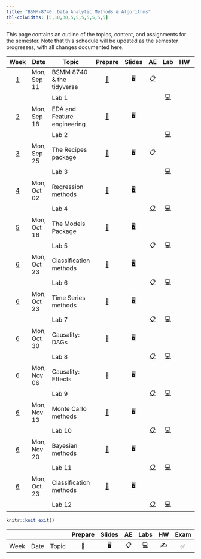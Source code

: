 ```yaml
---
title: "BSMM-8740: Data Analytic Methods & Algorithms"
tbl-colwidths: [5,10,30,5,5,5,5,5,5,5]
---
```


This page contains an outline of the topics, content, and assignments for the semester. Note that this schedule will be updated as the semester progresses, with all changes documented here.

::: column-screen-inset-right
|           Week            | Date        | Topic                                                                                                                     |                                  Prepare                                  |                                        Slides                                        |                                                       AE                                                        |                                                                                                   Lab                                                                                                   |                                                                                       HW                                                                                       |                            Exam                            |                                                                                                                                                                                                                                                                                                                       Project                                                                                                                                                                                                                                                                                                                        |
|:-------------------------:|-------------|---------------------------------------------------------------------------------------------------------------------------|:-------------------------------------------------------------------------:|:------------------------------------------------------------------------------------:|:---------------------------------------------------------------------------------------------------------------:|:-------------------------------------------------------------------------------------------------------------------------------------------------------------------------------------------------------:|:------------------------------------------------------------------------------------------------------------------------------------------------------------------------------:|:----------------------------------------------------------:|:----------------------------------------------------------------------------------------------------------------------------------------------------------------------------------------------------------------------------------------------------------------------------------------------------------------------------------------------------------------------------------------------------------------------------------------------------------------------------------------------------------------------------------------------------------------------------------------------------------------------------------------------------:|
|  [1](/weeks/BSMM_8740_week_1.html)  | Mon, Sep 11 | BSMM 8740 & the tidyverse                                                                                                 |  [📖](/weeks/BSMM_8740_week_1.html#prepare){aria-label="Week 1 summary"}  | [🖥️](/slides/BSMM_8740_lec_01.html "Lecture slides"){aria-label="Lecture 1 slides"}  |       [📋](/ae/ae-0-movies.html "Application exercise"){aria-label="Application Exercise 0 instructions"}       |                                                                                        |                                                                                                                                                                                |                                                            |                                                                                                                                                                                                                                                                                                                                                                                                                                                                                                                                                                                                                                                      |
|                                     |             | Lab 1                                                                                                                     |                                                                           |                                                                                      |                                                                                                                 |   [💻](/labs/BSMM-8740_lab-1.html "Lab instructions"){aria-label="Lab 1 instructions"} |                                                                                                                                                                                |                                                            |                                                                                                                                                                                                                                                                                                                                                                                                                                                                                                                                                                                                                                                      |
|  [2](/weeks/BSMM_8740_week_2.html)  | Mon, Sep 18 | EDA and Feature engineering                                                                                               |  [📖](/weeks/BSMM_8740_week_2.html#prepare){aria-label="Week 2 summary"}  | [🖥️](/slides/BSMM_8740_lec_02.html "Lecture slides"){aria-label="Lecture 2 slides"}  |                                                                                                                 |                                                                                        |                                                                                                                                                                                |                                                            |                                                                                                                                                                                                                                                                                                                                                                                                                                                                                                                                                                                                                                                      |
|                                     |             | Lab 2                                                                                                                     |                                                                           |                                                                                      |                                                                                                                 |   [💻](/labs/BSMM-8740_lab-2.html "Lab instructions"){aria-label="Lab 2 instructions"} |                                                                                                                                                                                |                                                            |                                                                                                                                                                                                                                                                                                                                                                                                                                                                                                                                                                                                                                                      |
|  [3](/weeks/BSMM_8740_week_3.html)  | Mon, Sep 25 | The Recipes package                                                                                                       |  [📖](/weeks/BSMM_8740_week_3.html#prepare){aria-label="Week 3 summary"}  | [🖥️](/slides/BSMM_8740_lec_03.html "Lecture slides"){aria-label="Lecture 3 slides"}  |    [📋](/ae/ae-1-dcbikeshare.html "Application exercise"){aria-label="Application Exercise 1 instructions"}     |                                                                                        |                                                                                                                                                                                |                                                            |                                                                                                                                                                                                                                                                                                                                                                                                                                                                                                                                                                                                                                                      |
|                                     |             | Lab 3                                                                                                                     |                                                                           |                                                                                      |                                                                                                                 |   [💻](/labs/BSMM-8740_lab-3.html "Lab instructions"){aria-label="Lab 3 instructions"} |                                                                                                                                                                                |                                                            |                                                                                                                                                                                                                                                                                                                                                                                                                                                                                                                                                                                                                                                      |
|  [4](/weeks/BSMM_8740_week_4.html)  | Mon, Oct 02 | Regression methods                                                                                                        |  [📖](/weeks/BSMM_8740_week_4.html#prepare){aria-label="Week 4 summary"}  | [🖥️](/slides/BSMM_8740_lec_04.html "Lecture slides"){aria-label="Lecture 4 slides"}  |                                                                                                                 |                                                                                        |                                                                                                                                                                                |                                                            |                                                                                                                                                                                                                                                                                                                                                                                                                                                                                                                                                                                                                                                      |
|                                     |             | Lab 4                                                                                                                     |                                                                           |                                                                                      |    [📋](/ae/ae-2-dcbikeshare.html "Application exercise"){aria-label="Application Exercise 2 instructions"}     |   [💻](/labs/BSMM-8740_lab-4.html "Lab instructions"){aria-label="Lab 4 instructions"} |                                                                                                                                                                                |                                                            |                                                                                                                                                                                                                                                                                                                                                                                                                                                                                                                                                                                                                                                      |
|  [5](/weeks/BSMM_8740_week_5.html)  | Mon, Oct 16 | The Models Package                                                                                                        |  [📖](/weeks/BSMM_8740_week_5.html#prepare){aria-label="Week 5 summary"}  | [🖥️](/slides/BSMM_8740_lec_05.html "Lecture slides"){aria-label="Lecture 5 slides"}  |                                                                                                                 |                                                                                        |                                                                                                                                                                                |                                                            |                                                                                                                                                                                                                                                                                                                                                                                                                                                                                                                                                                                                                                                      |
|                                     |             | Lab 5                                                                                                                     |                                                                           |                                                                                      |    [📋](/ae/ae-2-dcbikeshare.html "Application exercise"){aria-label="Application Exercise 2 instructions"}     |   [💻](/labs/BSMM-8740_lab-5.html "Lab instructions"){aria-label="Lab 5 instructions"} |                                                                                                                                                                                |                                                            |                                                                                                                                                                                                                                                                                                                                                                                                                                                                                                                                                                                                                                                      |
|  [6](/weeks/BSMM_8740_week_6.html)  | Mon, Oct 23 | Classification methods                                                                                                    |  [📖](/weeks/BSMM_8740_week_6.html#prepare){aria-label="Week 6 summary"}  | [🖥️](/slides/BSMM_8740_lec_06.html "Lecture slides"){aria-label="Lecture 6 slides"}  |                                                                                                                 |                                                                                        |                                                                                                                                                                                |                                                            |                                                                                                                                                                                                                                                                                                                                                                                                                                                                                                                                                                                                                                                      |
|                                     |             | Lab 6                                                                                                                     |                                                                           |                                                                                      |    [📋](/ae/ae-2-dcbikeshare.html "Application exercise"){aria-label="Application Exercise 2 instructions"}     |   [💻](/labs/BSMM-8740_lab-6.html "Lab instructions"){aria-label="Lab 6 instructions"} |                                                                                                                                                                                |                                                            |                                                                                                                                                                                                                                                                                                                                                                                                                                                                                                                                                                                                                                                      |
|  [6](/weeks/BSMM_8740_week_7.html)  | Mon, Oct 23 | Time Series methods                                                                                                       |  [📖](/weeks/BSMM_8740_week_7.html#prepare){aria-label="Week 7 summary"}  | [🖥️](/slides/BSMM_8740_lec_07.html "Lecture slides"){aria-label="Lecture 7 slides"}  |                                                                                                                 |                                                                                        |                                                                                                                                                                                |                                                            |                                                                                                                                                                                                                                                                                                                                                                                                                                                                                                                                                                                                                                                      |
|                                     |             | Lab 7                                                                                                                     |                                                                           |                                                                                      |    [📋](/ae/ae-2-dcbikeshare.html "Application exercise"){aria-label="Application Exercise 2 instructions"}     |   [💻](/labs/BSMM-8740_lab-7.html "Lab instructions"){aria-label="Lab 7 instructions"} |                                                                                                                                                                                |                                                            |                                                                                                                                                                                                                                                                                                                                                                                                                                                                                                                                                                                                                                                      |
|  [6](/weeks/BSMM_8740_week_8.html)  | Mon, Oct 30 | Causality: DAGs                                                                                                           |  [📖](/weeks/BSMM_8740_week_8.html#prepare){aria-label="Week 8 summary"}  | [🖥️](/slides/BSMM_8740_lec_08.html "Lecture slides"){aria-label="Lecture 8 slides"}  |                                                                                                                 |                                                                                        |                                                                                                                                                                                |                                                            |                                                                                                                                                                                                                                                                                                                                                                                                                                                                                                                                                                                                                                                      |
|                                     |             | Lab 8                                                                                                                     |                                                                           |                                                                                      |    [📋](/ae/ae-2-dcbikeshare.html "Application exercise"){aria-label="Application Exercise 2 instructions"}     |   [💻](/labs/BSMM-8740_lab-8.html "Lab instructions"){aria-label="Lab 8 instructions"} |                                                                                                                                                                                |                                                            |                                                                                                                                                                                                                                                                                                                                                                                                                                                                                                                                                                                                                                                      |
|  [6](/weeks/BSMM_8740_week_9.html)  | Mon, Nov 06 | Causality: Effects                                                                                                        |  [📖](/weeks/BSMM_8740_week_9.html#prepare){aria-label="Week 9 summary"}  | [🖥️](/slides/BSMM_8740_lec_09.html "Lecture slides"){aria-label="Lecture 9 slides"}  |                                                                                                                 |                                                                                        |                                                                                                                                                                                |                                                            |                                                                                                                                                                                                                                                                                                                                                                                                                                                                                                                                                                                                                                                      |
|                                     |             | Lab 9                                                                                                                     |                                                                           |                                                                                      |    [📋](/ae/ae-2-dcbikeshare.html "Application exercise"){aria-label="Application Exercise 2 instructions"}     |   [💻](/labs/BSMM-8740_lab-9.html "Lab instructions"){aria-label="Lab 9 instructions"} |                                                                                                                                                                                |                                                            |                                                                                                                                                                                                                                                                                                                                                                                                                                                                                                                                                                                                                                                      |
| [6](/weeks/BSMM_8740_week_10.html)  | Mon, Nov 13 | Monte Carlo methods                                                                                                       | [📖](/weeks/BSMM_8740_week_10.html#prepare){aria-label="Week 10 summary"} | [🖥️](/slides/BSMM_8740_lec_10.html "Lecture slides"){aria-label="Lecture 10 slides"} |                                                                                                                 |                                                                                        |                                                                                                                                                                                |                                                            |                                                                                                                                                                                                                                                                                                                                                                                                                                                                                                                                                                                                                                                      |
|                                     |             | Lab 10                                                                                                                    |                                                                           |                                                                                      |    [📋](/ae/ae-2-dcbikeshare.html "Application exercise"){aria-label="Application Exercise 2 instructions"}     |  [💻](/labs/BSMM-8740_lab-10.html "Lab instructions"){aria-label="Lab 10 instructions"}|                                                                                                                                                                                |                                                            |                                                                                                                                                                                                                                                                                                                                                                                                                                                                                                                                                                                                                                                      |
| [6](/weeks/BSMM_8740_week_11.html)  | Mon, Nov 20 | Bayesian methods                                                                                                          | [📖](/weeks/BSMM_8740_week_11.html#prepare){aria-label="Week 11 summary"} | [🖥️](/slides/BSMM_8740_lec_11.html "Lecture slides"){aria-label="Lecture 11 slides"} |                                                                                                                 |                                                                                        |                                                                                                                                                                                |                                                            |                                                                                                                                                                                                                                                                                                                                                                                                                                                                                                                                                                                                                                                      |
|                                     |             | Lab 11                                                                                                                    |                                                                           |                                                                                      |    [📋](/ae/ae-2-dcbikeshare.html "Application exercise"){aria-label="Application Exercise 2 instructions"}     |  [💻](/labs/BSMM-8740_lab-11.html "Lab instructions"){aria-label="Lab 11 instructions"}|                                                                                                                                                                                |                                                            |                                                                                                                                                                                                                                                                                                                                                                                                                                                                                                                                                                                                                                                      |
| [6](/weeks/BSMM_8740_week_12.html)  | Mon, Oct 23 | Classification methods                                                                                                    |      [📖](/weeks/week_12.html#prepare){aria-label="Week 6 summary"}       | [🖥️](/slides/BSMM_8740_lec_12.html "Lecture slides"){aria-label="Lecture 6 slides"}  |                                                                                                                 |                                                                                        |                                                                                                                                                                                |                                                            |                                                                                                                                                                                                                                                                                                                                                                                                                                                                                                                                                                                                                                                      |
|                                     |             | Lab 12                                                                                                                    |                                                                           |                                                                                      |    [📋](/ae/ae-2-dcbikeshare.html "Application exercise"){aria-label="Application Exercise 2 instructions"}     |   [💻](/labs/BSMM-8740_lab-5.html "Lab instructions"){aria-label="Lab 3 instructions"} |                                                                                                                                                                                |                                                            |                                                                                                                                                                                                                                                                                                                                                                                                                                                                                                                                                                                                                                                      |
:::

```r
knitr::knit_exit()
```

|      |      |       | Prepare | Slides | AE  |                                                    Labs                                                    | HW  | Exam | Project |
|------|------|-------|:-------:|:------:|:---:|:----------------------------------------------------------------------------------------------------------:|:---:|:----:|:-------:|
| Week | Date | Topic |   📖    |   🖥️   | 📋  | [💻](https://sakai.duke.edu/samigo-app/servlet/Login?id=6fa7ebf3-01af-42a6-91ba-3e813d3901221641094171786) | ✍️  |  ✅  |   📂    |
